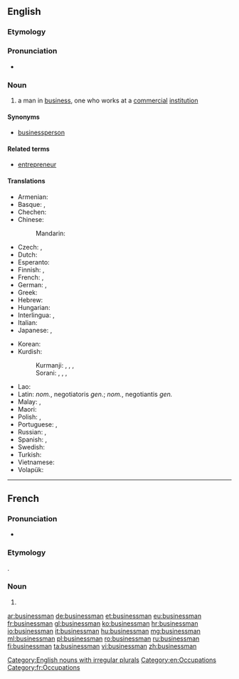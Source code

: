 ==English==
{{wikipedia}}

===Etymology===
{{suffix|business|man}}

===Pronunciation===
* {{audio|en-us-businessman.ogg|Audio (US)}}

===Noun===
{{en-noun|businessmen}}

# a man in [[business]], one who works at a [[commercial]] [[institution]]

====Synonyms====
* [[businessperson]]

====Related terms====
* [[entrepreneur]]

====Translations====
{{trans-top|a man in business, one who works at a commercial institution}}
* Armenian: {{t|hy|գործարար|sc=Armn}}
* Basque: {{t+|eu|enpresaburu}}, {{t+|eu|enpresari}}
* Chechen: {{t|ce|совдегар}}
* Chinese:
*: Mandarin: {{t+|cmn|商人|tr=shāngrén|sc=Hani}}
* Czech: {{t|cs|obchodník}}, {{t|cs|podnikatel}}
* Dutch: {{t+|nl|zakenman|m}}
* Esperanto: {{t|eo|aferisto}}
* Finnish: {{t|fi|liikemies}}, {{t+|fi|bisnesmies}}
* French: {{t+|fr|homme d'affaires|m}}, {{t+|fr|businessman|m}}
* German: {{t+|de|Geschäftsmann|m}}, {{t+|de|Unternehmer|m}}
* Greek: {{t+|el|επιχειρηματίας|m|f|tr=epikhirimatías}}
* Hebrew: {{t|he|איש-עסקים|m|tr=ysh-'asaqym}}
* Hungarian: {{t+|hu|üzletember}}
* Interlingua: {{t|ia|homine de negotios}}, {{t|ia|negotiante}}
* Italian: {{t|it|uomo d'affari|m}}
* Japanese: {{t|ja|実業家|tr=じつぎょうか, jitsugyōka|sc=Jpan}}, {{t|ja|ビジネスマン|tr=bijinesuman|sc=Jpan}}
{{trans-mid}}
* Korean: {{t+|ko|실업가|tr=sireopga|sc=Kore}}
* Kurdish:
*: Kurmanji: {{t+|kmr|bazirgan}}, {{t+|kmr|ticar}}, {{t+|kmr|esnaf}}, {{t+|kmr|tacir}}
*: Sorani: {{t|ckb|bazirgan}}, {{t|ckb|tucar}}, {{t|ckb|esnaf}}, {{t|ckb|tacîr}}
* Lao: {{t|lo|ນັກທຸລະກິດ|sc=Laoo}}
* Latin: {{t|la|negotiator}} ''nom.'', negotiatoris ''gen.''; {{t|la|negotians}} ''nom.'', negotiantis ''gen.''
* Malay: {{t|ms|peniaga}}, {{t|ms|ahli perniagaan}}
* Maori: {{t|mi|kaipakihi}}
* Polish: {{t+|pl|biznesmen|m}}, {{t+|pl|przedsiębiorca|m}}
* Portuguese: {{t+|pt|empresário|m}}, {{t|pt|homem de negócios|m}}
* Russian: {{t+|ru|предприниматель|m|tr=predprinimátelʹ}}, {{t+|ru|бизнесмен|m|tr=biznɛsmén}}
* Spanish: {{t|es|hombre de negocios|m}}, {{t+|es|empresario|m}}
* Swedish: {{t+|sv|affärsman|c}}
* Turkish: {{t+|tr|iş adamı}}
* Vietnamese: {{t+|vi|thương gia}}
* Volapük: {{t+|vo|büsidan}}
{{trans-bottom}}

[[Category:English nouns with irregular plurals]]
[[Category:en:Occupations]]

----

==French==

===Pronunciation===
* {{IPA|/biz.nɛz.man/|lang=fr}}

===Etymology===
{{borrowing|en|businessman|lang=fr}}.

===Noun===
{{fr-noun|m|p=businessmen|pl2=businessmans}}

# {{l/en|businessman}}

[[Category:fr:Occupations]]

[[ar:businessman]]
[[de:businessman]]
[[et:businessman]]
[[eu:businessman]]
[[fr:businessman]]
[[gl:businessman]]
[[ko:businessman]]
[[hr:businessman]]
[[io:businessman]]
[[it:businessman]]
[[hu:businessman]]
[[mg:businessman]]
[[ml:businessman]]
[[pl:businessman]]
[[ro:businessman]]
[[ru:businessman]]
[[fi:businessman]]
[[ta:businessman]]
[[vi:businessman]]
[[zh:businessman]]